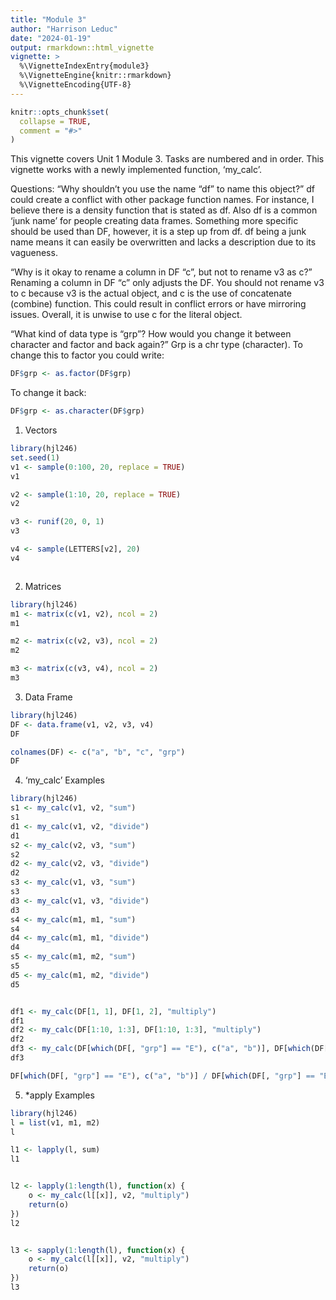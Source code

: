 ```yaml
---
title: "Module 3"
author: "Harrison Leduc"
date: "2024-01-19"
output: rmarkdown::html_vignette
vignette: >
  %\VignetteIndexEntry{module3}
  %\VignetteEngine{knitr::rmarkdown}
  %\VignetteEncoding{UTF-8}
---
```


```r
knitr::opts_chunk$set(
  collapse = TRUE,
  comment = "#>"
)
```

This vignette covers Unit 1 Module 3. Tasks are numbered and in order. This vignette works with a newly implemented function, 'my_calc'.

Questions:
"Why shouldn’t you use the name “df” to name this object?"
  df could create a conflict with other package function names. For instance, 
 I believe there is a density function that is stated as df.
 Also df is a common 'junk name' for people creating data frames. 
 Something more specific should be used than DF, however, it is a step up 
 from df. df being a junk name means it can easily be overwritten and 
 lacks a description due to its vagueness. 
 
"Why is it okay to rename a column in DF “c”, but not to rename v3 as c?"
  Renaming a column in DF "c" only adjusts the DF. You should not rename v3 to c
 because v3 is the actual object, and c is the use of concatenate (combine) 
 function. This could result in conflict errors or have mirroring issues. 
 Overall, it is unwise to use c for the literal object. 

"What kind of data type is “grp”? How would you change it between character
and factor and back again?"
  Grp is a chr type (character). To change this to factor you could write:
```r
DF$grp <- as.factor(DF$grp)
```

 To change it back:
```r
DF$grp <- as.character(DF$grp)
```


1. Vectors

```r
library(hjl246)
set.seed(1)
v1 <- sample(0:100, 20, replace = TRUE)
v1

v2 <- sample(1:10, 20, replace = TRUE)
v2

v3 <- runif(20, 0, 1)
v3

v4 <- sample(LETTERS[v2], 20)
v4



```

2. Matrices

```r
library(hjl246)
m1 <- matrix(c(v1, v2), ncol = 2)
m1

m2 <- matrix(c(v2, v3), ncol = 2)
m2

m3 <- matrix(c(v3, v4), ncol = 2)
m3
```

3. Data Frame

```r
library(hjl246)
DF <- data.frame(v1, v2, v3, v4)
DF

colnames(DF) <- c("a", "b", "c", "grp")
DF
```

4. 'my_calc' Examples

```r
library(hjl246)
s1 <- my_calc(v1, v2, "sum")
s1
d1 <- my_calc(v1, v2, "divide")
d1
s2 <- my_calc(v2, v3, "sum")
s2
d2 <- my_calc(v2, v3, "divide")
d2
s3 <- my_calc(v1, v3, "sum")
s3
d3 <- my_calc(v1, v3, "divide")
d3
s4 <- my_calc(m1, m1, "sum")
s4
d4 <- my_calc(m1, m1, "divide")
d4
s5 <- my_calc(m1, m2, "sum")
s5
d5 <- my_calc(m1, m2, "divide")
d5


df1 <- my_calc(DF[1, 1], DF[1, 2], "multiply")
df1
df2 <- my_calc(DF[1:10, 1:3], DF[1:10, 1:3], "multiply")
df2
df3 <- my_calc(DF[which(DF[, "grp"] == "E"), c("a", "b")], DF[which(DF[, "grp"] == "E"), "c"], "divide")
df3

DF[which(DF[, "grp"] == "E"), c("a", "b")] / DF[which(DF[, "grp"] == "E"), "c"]
```

5. *apply Examples

```r
library(hjl246)
l = list(v1, m1, m2)
l

l1 <- lapply(l, sum)
l1


l2 <- lapply(1:length(l), function(x) {
    o <- my_calc(l[[x]], v2, "multiply")
    return(o)
})
l2


l3 <- sapply(1:length(l), function(x) {
    o <- my_calc(l[[x]], v2, "multiply")
    return(o)
})
l3
```


